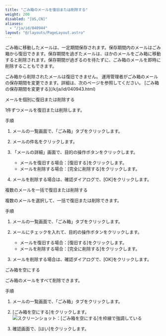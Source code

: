 ```yaml
---
title: "ごみ箱のメールを復旧または削除する"
weight: 200
disabled: "[US,CN]"
aliases:
  - "/ja/id/040944"
layout: "@/layouts/PageLayout.astro"
---
```




ごみ箱に移動したメールは、一定期間保存されます。保存期間内のメールはごみ箱から復旧できます。保存期間を過ぎたメールは、ほかのメールをごみ箱に移動すると削除されます。保存期間が過ぎるのを待たずに、ごみ箱のメールを即時に削除することもできます。

<Warning>
ごみ箱から削除されたメールは復旧できません。

</Warning>

<Note>
運用管理者がごみ箱のメールの保存期間を変更できます。詳細は、次のページを参照してください。  
[ごみ箱の保存期間を変更する](/k/ja/id/040943.html)

</Note>

<Heading id="m_list_trash_m_trash_restore_delete_10">メールを個別に復旧または削除する</Heading>

1件ずつメールを復旧または削除します。

<Heading level={3} id="m_list_trash_m_trash_restore_delete_1010">手順</Heading>

1. メールの一覧画面で、「ごみ箱」タブをクリックします。

1. メールの件名をクリックします。

1. 「メールの詳細」画面で、目的の操作ボタンをクリックします。

   * メールを復旧する場合：[復旧する]をクリックします。
   * メールを削除する場合：[完全に削除する]をクリックします。

1. メールを削除する場合は、確認ダイアログで、[OK]をクリックします。

<Heading id="m_list_trash_m_trash_restore_delete_20">複数のメールを一括で復旧または削除する</Heading>

複数のメールを選択して、一括で復旧または削除できます。

<Heading level={3} id="m_list_trash_m_trash_restore_delete_2010">手順</Heading>

1. メールの一覧画面で、「ごみ箱」タブをクリックします。

1. メールにチェックを入れて、目的の操作ボタンをクリックします。

   * メールを復旧する場合：[復旧する]をクリックします。
   * メールを削除する場合：[完全に削除する]をクリックします。

1. メールを削除する場合は、確認ダイアログで、[OK]をクリックします。

<Heading id="m_list_trash_m_trash_restore_delete_30">ごみ箱を空にする</Heading>

ごみ箱のメールをすべて削除できます。

<Heading level={3} id="m_list_trash_m_trash_restore_delete_3010">手順</Heading>

1. メールの一覧画面で、「ごみ箱」タブをクリックします。

1. [ごみ箱を空にする]をクリックします。  
    <Img src="/k/kintone/img-ja/m_trash_restore_delete_01.png" alt="スクリーンショット：[ごみ箱を空にする]を枠線で強調している" />

1. 確認画面で、[はい]をクリックします。
